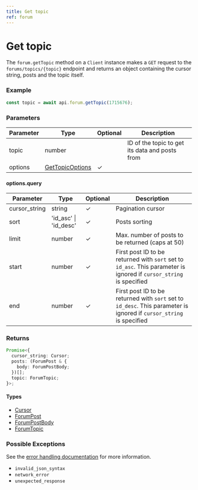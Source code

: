```yaml
---
title: Get topic
ref: forum
---
```


# Get topic

The `forum.getTopic` method on a `Client` instance makes a `GET` request to the `forums/topics/{topic}` endpoint and returns an object containing the cursor string, posts and the topic itself.

### Example

```ts
const topic = await api.forum.getTopic(1715676);
```

### Parameters

| Parameter | Type                                             | Optional | Description                                    |
| --------- | ------------------------------------------------ | -------- | ---------------------------------------------- |
| topic     | number                                           |          | ID of the topic to get its data and posts from |
| options   | [GetTopicOptions](/references/get-topic-options) | ✓        |                                                |

#### options.query

| Parameter     | Type                  | Optional | Description                                                                                                          |
| ------------- | --------------------- | -------- | -------------------------------------------------------------------------------------------------------------------- |
| cursor_string | string                | ✓        | Pagination cursor                                                                                                    |
| sort          | 'id_asc' \| 'id_desc' | ✓        | Posts sorting                                                                                                        |
| limit         | number                | ✓        | Max. number of posts to be returned (caps at 50)                                                                     |
| start         | number                | ✓        | First post ID to be returned with `sort` set to `id_asc`. This parameter is ignored if `cursor_string` is specified  |
| end           | number                | ✓        | First post ID to be returned with `sort` set to `id_desc`. This parameter is ignored if `cursor_string` is specified |

### Returns

```ts
Promise<{
  cursor_string: Cursor;
  posts: (ForumPost & {
    body: ForumPostBody;
  })[];
  topic: ForumTopic;
}>;
```

#### Types

- [Cursor](/references/cursor)
- [ForumPost](/references/forum-post)
- [ForumPostBody](/references/forum-post-body)
- [ForumTopic](/references/forum-topic)

### Possible Exceptions

See the [error handling documentation](/extras/error-handling) for more information.

- `invalid_json_syntax`
- `network_error`
- `unexpected_response`
